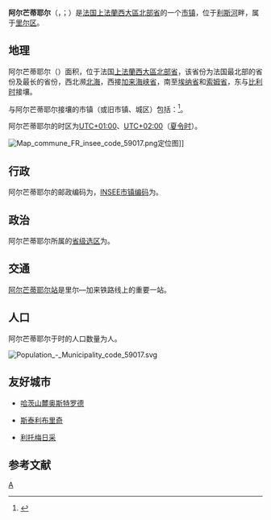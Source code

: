 {{noteTA|G1=法国地名}}
{{Infobox French commune
| name                  = 阿尔芒蒂耶尔
| native name           = Armentières
| arrondissement        = [[里尔区|里尔区]]
}}
'''阿尔芒蒂耶尔'''（{{lang-fr|Armentières}}，{{IPA-fr|aʁmɑ̃tjɛʁ}}；{{lang-nl|Armentiers}}）是[[法国|法国]][[上法蘭西大區|上法蘭西大區]][[北部省_(法国)|北部省]]的一个[[市镇_(法国)|市镇]]，位于[[利斯河|利斯河]]畔，属于[[里尔区|里尔区]]。

== 地理 ==
阿尔芒蒂耶尔（{{wikidata|property|linked|P625}}）面积{{wikidata|properties|P2046}}，位于法国[[上法蘭西大區|上法蘭西大區]][[北部省_(法国)|北部省]]，该省份为法国最北部的省份及最长的省份，西北濒[[北海_(大西洋)|北海]]，西接[[加来海峡省|加来海峡省]]，南至[[埃纳省|埃纳省]]和[[索姆省|索姆省]]，东与[[比利时|比利时]]接壤。

与阿尔芒蒂耶尔接壤的市镇（或旧市镇、城区）包括：{{Wikidata|properties|linked|P47}}<ref name="geo">{{Cite web|url=https://www.geoportail.gouv.fr/carte|title=Carte|accessdate=2020-03-22|author=Géoportail|language=fr|publisher=Géoportail|archive-date=2017-01-29|archive-url=https://web.archive.org/web/20170129154129/https://www.geoportail.gouv.fr/carte/|dead-url=no}}</ref>。

阿尔芒蒂耶尔的时区为[[UTC+01:00|UTC+01:00]]、[[UTC+02:00|UTC+02:00]]（[[夏时制|夏令时]]）。

[[File:Map_commune_FR_insee_code_59017.png|thumb]]定位图]]{{Clear|left}}
== 行政 ==
阿尔芒蒂耶尔的邮政编码为{{wikidata|properties|P281}}，[[法国国家统计与经济研究所|INSEE市镇编码]]为{{wikidata|properties|P374}}。

== 政治 ==
阿尔芒蒂耶尔所属的[[縣_(法國)|省级选区]]为{{WikidataLink|{{wikidata|properties|raw|best||P7938}}}}。

== 交通 ==
[[阿尔芒蒂耶尔站|阿尔芒蒂耶尔站]]是里尔—加来铁路线上的重要一站。

== 人口 ==
阿尔芒蒂耶尔于{{wikidata|qualifier|P1082|P585}}时的人口数量为{{wikidata|property|raw|P1082}}人。

[[File:Population_-_Municipality_code_59017.svg|thumb]]{{Clear|left}}
== 友好城市 ==
* {{flag|Germany}} [[哈茨山麓奥斯特罗德|哈茨山麓奥斯特罗德]]
* {{flag|UK}} [[斯泰利布里奇|斯泰利布里奇]]
* {{flag|Czech Republic}} [[利托梅日采|利托梅日采]]

== 参考文献 ==
{{Reflist}}

{{諾爾省市鎮}}
[[Category:诺尔省市镇|A]]